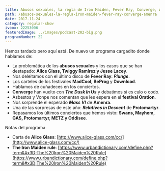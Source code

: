```yaml
---
title: Abusos sexuales, la regla de Iron Maiden, Fever Ray, Converge, Amenra
path: /abusos-sexuales-la-regla-iron-maiden-fever-ray-converge-amenra
date: 2017-11-24
category: regular-show
ivoox: 22253006
featuredImage: ../images/podcast-202-big.png
programNumber: 22
---
```


Hemos tardado pero aquí está. De nuevo un programa cargadito donde hablamos de:

*   La problemática de los **abusos sexuales** y los casos que se han destapado: **Alice Glass, Twiggy Ramírez y Jesse Lacey**.
*   Nos deleitamos con el último disco de **Fever Ray**: _**Plunge**_.
*   Los carteles de los festivales **MadCool**, **BeProg** y **Download**.
*   Hablamos de cuñadeces en los conciertos.
*   **Converge** han vuelto con _**The Dusk In Us**_ y debatimos si es culo o codo.
*   Asbestos y Vonpe nos comentan que les espera en el **festival Oration**.
*   Nos sorprende el esperado _**Mass VI**_ de **Amenra**.
*   Una de las sorpresas de este año: _**Relatives in Descent**_ de **Protomartyr**.
*   Repasamos los últimos conciertos que hemos visto: **Swans, Mayhem, GAS, Protomartyr, METZ y Oddisee**.

Notas del programa:

*   Carta de **Alice Glass**: [http://www.alice-glass.com/cc/](http://www.alice-glass.com/cc/)
*   **The Iron Maiden rule**: [https://www.urbandictionary.com/define.php?term&#x3D;The%20Iron%20Maiden%20Rule](https://www.urbandictionary.com/define.php?term&#x3D;The%20Iron%20Maiden%20Rule)